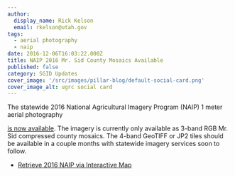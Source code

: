 ```yaml
---
author:
  display_name: Rick Kelson
  email: rkelson@utah.gov
tags:
  - aerial photography
  - naip
date: 2016-12-06T16:03:22.000Z
title: NAIP 2016 Mr. Sid County Mosaics Available
published: false
category: SGID Updates
cover_image: '/src/images/pillar-blog/default-social-card.png'
cover_image_alt: ugrc social card
---
```



The statewide 2016 National Agricultural Imagery Program (NAIP) 1 meter aerial photography

<a href="/products/sgid/aerial-photography/naip">is now available</a>. The imagery is currently only available as 3-band
RGB Mr. Sid compressed county mosaics. The 4-band GeoTIFF or JP2 tiles should be available in a couple months with
statewide imagery services soon to follow.

<ul class="dotless">
  <li>
    <a href="https://raster.utah.gov/?cat=NAIP%202016%20(1m)">Retrieve 2016 NAIP via Interactive Map</a>
  </li>
</ul>

<Contacts subject={frontmatter.title} contactKey="imagery" />
